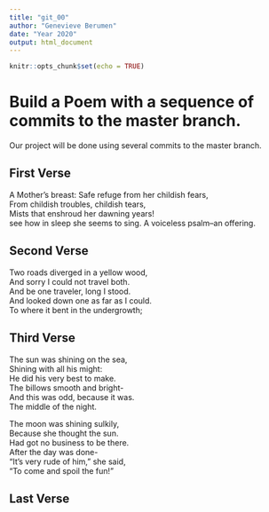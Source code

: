 ```yaml
---
title: "git_00"
author: "Genevieve Berumen"
date: "Year 2020"
output: html_document
---
```


```r
knitr::opts_chunk$set(echo = TRUE)
```
# Build a Poem with a sequence of commits to the master branch.
Our project will be done using several commits to the master branch.
<!-- Do not modify or change any text in "!--" bracketed areas such as this --- these are instructions to
you, if you change any of this the git program will notice it and compromise your git merging strategy !-->

## First Verse 
<!--Put the first five lines of a poem by Lewis Carrol in this section!-->
A Mother's breast: 
Safe refuge from her childish fears,  
From childish troubles, childish tears,  
Mists that enshroud her dawning years!  
see how in sleep she seems to sing. 
A voiceless psalm--an offering. 
    


## Second Verse
<!--Put the first five lines of a poem by Robert Frost here!-->
Two roads diverged in a yellow wood,    
And sorry I could not travel both.   
And be one traveler, long I stood.   
And looked down one as far as I could.   
To where it bent in the undergrowth;    
    




## Third Verse
<!--Put the first two verses of The Walrus and the Carpenter here!-->
The sun was shining on the sea,    
Shining with all his might:    
He did his very best to make.    
The billows smooth and bright-     
And this was odd, because it was.   
The middle of the night.    

The moon was shining sulkily,      
Because she thought the sun.     
Had got no business to be there.   
After the day was done-     
"It's very rude of him," she said,    
"To come and spoil the fun!"     





## Last Verse
<!--Put a short poem of your choice 8-20 lines,here!-->
